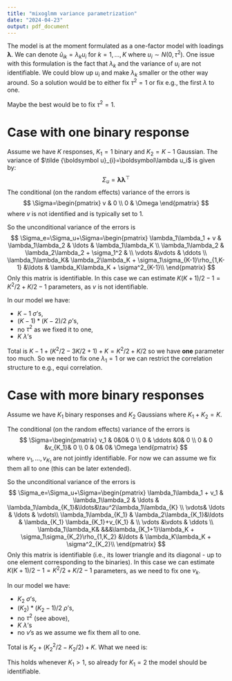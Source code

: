 ```yaml
---
title: "mixoglmm variance parametrization"
date: "2024-04-23"
output: pdf_document
---
```


The model is at the moment formulated as a one-factor model with loadings $\boldsymbol\lambda$. We can denote $\tilde u_{ik}=\lambda_k u_i$ for $k=1,\ldots,K$ 
where $u_i\sim N(0, \tau^2)$. 
One issue with this formulation is the fact that 
$\lambda_k$ and the variance of $u_i$ are not identifiable. We could blow up 
$u_i$ and make $\lambda_k$ smaller or the other way around. So a solution would be to either fix $\tau^2=1$ or fix e.g., the first $\lambda$ to one.

Maybe the best would be to fix $\tau^2=1$. 

# Case with one binary response

Assume we have $K$ responses, $K_1=1$ binary and $K_2=K-1$ Gaussian.
The variance of $\tilde {\boldsymbol u}_{i}=\boldsymbol\lambda u_i$ is given by:
$$
\Sigma_u=\boldsymbol\lambda \boldsymbol\lambda^\top
$$
The conditional (on the random effects) variance of the errors is
$$
\Sigma=\begin{pmatrix}
v & 0 \\
0 & \Omega
\end{pmatrix}
$$
where $v$ is not identified and is typically set to 1.

So the unconditional variance of the errors is
$$
\Sigma_e=\Sigma_u+\Sigma=\begin{pmatrix}
\lambda_1\lambda_1 + v & \lambda_1\lambda_2 & \ldots & \lambda_1\lambda_K \\
\lambda_1\lambda_2 & \lambda_2\lambda_2 + \sigma_1^2 & \\
\vdots &\vdots & \ddots \\
\lambda_1\lambda_K& \lambda_2\lambda_K + \sigma_1\sigma_{K-1}\rho_{1,K-1} &\ldots & \lambda_K\lambda_K + \sigma^2_{K-1}\\
\end{pmatrix}
$$
Only this matrix is identifiable. 
In this case we can estimate $K(K+1)/2 - 1=K^2/2 + K/2 - 1$ parameters, as 
$v$ is not identifiable. 

In our model we have:

* $K-1$ $\sigma$'s, 
* $(K-1)*(K-2)/2$ $\rho$'s, 
* no $\tau^2$ as we fixed it to one, 
* $K$ $\lambda$'s 

Total is $K-1+(K^2/2-3K/2+1)+K=K^2/2 + K/2$ so we have **one** parameter too much. So we need to fix one $\lambda_1=1$ or we can restrict the correlation structure to e.g., equi correlation.

# Case with more binary responses

Assume we have $K_1$ binary responses and $K_2$ Gaussians where $K_1+K_2=K$.

The conditional (on the random effects) variance of the errors is
$$
\Sigma=\begin{pmatrix}
v_1 & 0&0& 0 \\
0 & \ddots &0& 0 \\
0 & 0 &v_{K_1}& 0 \\
0 & 0& 0&  \Omega
\end{pmatrix}
$$
where $v_1,\ldots,v_{K_1}$ are not jointly identifiable. For now we can assume we fix them 
all to one (this can be later extended).

So the unconditional variance of the errors is
$$
\Sigma_e=\Sigma_u+\Sigma=\begin{pmatrix}
\lambda_1\lambda_1 + v_1 & \lambda_1\lambda_2 & \ldots & \lambda_1\lambda_{K_1}&\ldots&\tau^2\lambda_1\lambda_{K} \\
\vdots& \ldots & \ldots & \vdots\\
\lambda_1\lambda_{K_1} & \lambda_2\lambda_{K_1}&\ldots &  \lambda_{K_1} \lambda_{K_1}+v_{K_1} & \\
\vdots &\vdots & \ddots \\
\lambda_1\lambda_K& &&&\lambda_{K_1+1}\lambda_K + \sigma_1\sigma_{K_2}\rho_{1,K_2} &\ldots & \lambda_K\lambda_K + \sigma^2_{K_2}\\
\end{pmatrix}
$$
Only this matrix is identifiable (i.e., its lower triangle and its diagonal - up to 
one element corresponding to the binaries).
In this case we can estimate $K(K+1)/2 - 1=K^2/2 + K/2 - 1$ parameters, as 
we need to fix one $v_k$. 

In our model we have:

* $K_2$ $\sigma$'s, 
* $(K_2)*(K_2-1)/2$ $\rho$'s, 
* no $\tau^2$ (see above), 
* $K$ $\lambda$'s 
* no $v$'s as we assume we fix them all to one.

Total is $K_2+(K_2^2/2-K_2/2)+K$.
What we need is:
\begin{align}
K^2/2 + K/2 - 1 \geq K_2+(K_2^2/2-K_2/2)+K\\
K^2/2 - K/2 - 1 \geq (K_2^2/2 + K_2/2)\\
K^2 - K - 2 \geq (K_2^2+ K_2)\\
K^2 - K_2^2 \geq K + K_2 + 2 \\
(K_1 + K_2)^2 - K_2^2 \geq K_1 + K_2 + K_2 + 2 \\
K_1(2K_2 + K_1) \geq K_1 + 2K_2 + 2 \\
\underbrace{(K_1-1)}_{\geq 0}\underbrace{(2K_2 + K_1)}_{\geq 3} \geq 2 \\
\end{align}

This holds whenever $K_1 > 1$, so already for $K_1=2$ the model should be identifiable.

